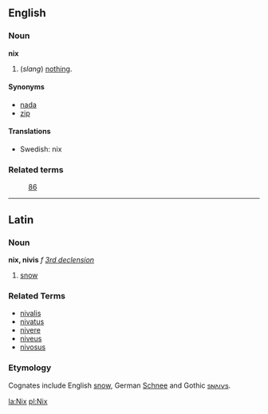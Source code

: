 ==English==

===Noun===
'''nix'''

#(''slang'') [[nothing]].

====Synonyms====
*[[nada]]
*[[zip]]

==== Translations ====
*Swedish: nix

===Related terms===
:[[86]]

----

==Latin==
===Noun===
'''nix, nivis''' ''f'' ''[[Wiktionary Appendix:Latin third declension|3rd declension]]''

#[[snow]]
===Related Terms===
*[[nivalis]]
*[[nivatus]]
*[[nivere]]
*[[niveus]]
*[[nivosus]]
===Etymology===
Cognates include English [[snow]], German [[Schnee]] and Gothic [[𐍃𐌽𐌰𐌹𐍅𐍃]].

[[la:Nix]]
[[pl:Nix]]